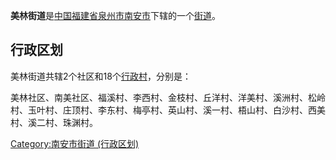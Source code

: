 {{中国乡级行政区
| 行政区全称 = 美林街道
| 景观照片文件名 = 
| 景观照片描述 = 
| 汉语拼音 = 
| 通用拼音 = 
| 注音符號 = 
| 其它标音类型1 = 
| 其它标音1 = 
| 其它标音类型2 = 
| 其它标音2 = 
| 其它语言类型1 = 
| 其它语言地名1 = 
| 其它语言类型2 = 
| 其它语言地名2 = 
| 上级行政区 = [[福建省|福建省]][[泉州市|泉州市]][[南安市|南安市]]
| 行政区类别 = [[街道|街道]]
| 行政区划代码 = 
| 地理坐标 = 
| 总面积 = 
| 户籍人口 = 
| 户籍人口年份 = 
| 常住人口 = 
| 常住人口年份 = 
| 人口密度 = 
| 行政区划 = 
| 官方网站 = 
| 政府驻地 = 
| 邮政编码 = 
| 毗邻行政区 = 
| 位置图文件名 = 
| 位置图描述 = 
}}
'''美林街道'''是[[中华人民共和国|中国]][[福建省|福建省]][[泉州市|泉州市]][[南安市|南安市]]下辖的一个[[街道|街道]]。

== 行政区划 ==

美林街道共辖2个社区和18个[[行政村|行政村]]，分别是：

美林社区、南美社区、福溪村、李西村、金枝村、丘洋村、洋美村、溪洲村、松岭村、玉叶村、庄顶村、李东村、梅亭村、英山村、溪一村、梧山村、白沙村、西美村、溪二村、珠渊村。

{{南安市行政区划}}
{{福建小作品}}
[[Category:南安市街道_(行政区划)|Category:南安市街道 (行政区划)]]